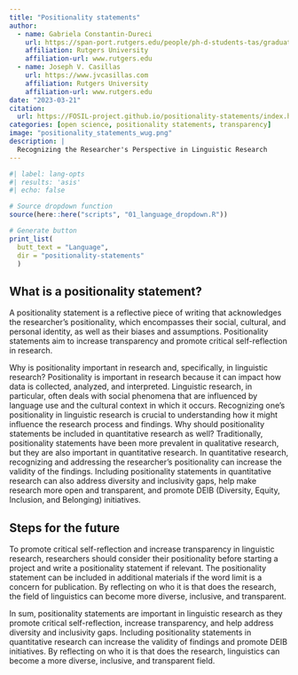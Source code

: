 ```yaml
---
title: "Positionality statements"
author: 
  - name: Gabriela Constantin-Dureci
    url: https://span-port.rutgers.edu/people/ph-d-students-tas/graduate-students/129-current-students-phd-in-bilingualismsla/981-constantin-dureci-gabriela
    affiliation: Rutgers University
    affiliation-url: www.rutgers.edu
  - name: Joseph V. Casillas
    url: https://www.jvcasillas.com
    affiliation: Rutgers University
    affiliation-url: www.rutgers.edu
date: "2023-03-21"
citation: 
  url: https://FOSIL-project.github.io/positionality-statements/index.html
categories: [open science, positionality statements, transparency]
image: "positionality_statements_wug.png"
description: |
  Recognizing the Researcher's Perspective in Linguistic Research
---
```


```r
#| label: lang-opts
#| results: 'asis'
#| echo: false

# Source dropdown function
source(here::here("scripts", "01_language_dropdown.R"))

# Generate button
print_list(
  butt_text = "Language", 
  dir = "positionality-statements"
  )
```

## What is a positionality statement?

A positionality statement is a reflective piece of writing that acknowledges the researcher's positionality, which encompasses their social, cultural, and personal identity, as well as their biases and assumptions. 
Positionality statements aim to increase transparency and promote critical self-reflection in research.

Why is positionality important in research and, specifically, in linguistic research?
Positionality is important in research because it can impact how data is collected, analyzed, and interpreted. 
Linguistic research, in particular, often deals with social phenomena that are influenced by language use and the cultural context in which it occurs. 
Recognizing one's positionality in linguistic research is crucial to understanding how it might influence the research process and findings.
Why should positionality statements be included in quantitative research as well?
Traditionally, positionality statements have been more prevalent in qualitative research, but they are also important in quantitative research. 
In quantitative research, recognizing and addressing the researcher's positionality can increase the validity of the findings. 
Including positionality statements in quantitative research can also address diversity and inclusivity gaps, help make research more open and transparent, and promote DEIB (Diversity, Equity, Inclusion, and Belonging) initiatives.

## Steps for the future

To promote critical self-reflection and increase transparency in linguistic research, researchers should consider their positionality before starting a project and write a positionality statement if relevant. 
The positionality statement can be included in additional materials if the word limit is a concern for publication. 
By reflecting on who it is that does the research, the field of linguistics can become more diverse, inclusive, and transparent.

In sum, positionality statements are important in linguistic research as they promote critical self-reflection, increase transparency, and help address diversity and inclusivity gaps. 
Including positionality statements in quantitative research can increase the validity of findings and promote DEIB initiatives. 
By reflecting on who it is that does the research, linguistics can become a more diverse, inclusive, and transparent field.


<!--
### Positionality Statement

**1. What is a positionality statement?**

-  Definition

**2. Why is positionality important in research and, specifically, in linguistic research?**

- Positionality addresses where the researcher is coming from when conducting a particular research;

- Recognizing one’s positionality and writing a positionality statement has traditionally been associated with **qualitative research** and has been more prevalent in subfields of linguistics (e.g., sociolinguistics) or intersecting fields (e.g., anthropology);

- **Quantitative research** has traditionally been viewed as “hard science” and the quantitative researcher as objective, thus there did not seem to be a need for quantitative researchers to reflect on their positionality;

**3. Why should positionality statements be included in quantitative research as well?**

- Good for validity (see Jafar, 2018)

- The medical field and the psychological field is (slowly) seeing efforts around inclusing positionality in quantitative research (see Jamieson et al., 2022)

- It also addresses diversity and inclusivity gaps in research – connection with DEIB initiatives & connection with making research open and transparent (aka we should know _who_ is doing the research)

**4. Steps for the future**

- Consider your own positionality before starting a project;

- Consider writing a positionality statement for your research; it can be included in additional materials if the word limit is a concern for publication;

- Help create a more open and transparent field for research in linguistics by reflecting on who it is that does the research.

**5. Conclusion**


NOTES:
I focused on quantitative vs qualitative because (1) positionality is associated with qualitative projects, and (2) when discussing open practices in research, the conversation can be overtaken by the focus on quantitative materials. However, some qualitative practices would benefit openness and transparency in research.

References:
Anisa Jafar (2018): _What is positionality and should it be expressed in quantitative studies?_
Michelle K. Jamieson; Gisela H. Govaart' & Madeleine Pownall (2022): _Reflexivity in Quantitative Research: A Rationale and Beginner’s Guide_

-->
